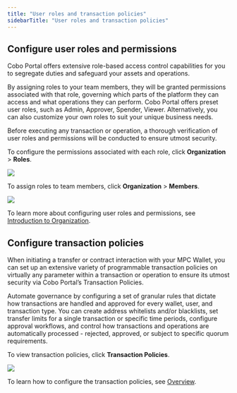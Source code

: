 ```yaml
---
title: "User roles and transaction policies"
sidebarTitle: "User roles and transaction policies"
---
```


## Configure user roles and permissions

Cobo Portal offers extensive role-based access control capabilities for you to segregate duties and safeguard your assets and operations.

By assigning roles to your team members, they will be granted permissions associated with that role, governing which parts of the platform they can access and what operations they can perform. Cobo Portal offers preset user roles, such as Admin, Approver, Spender, Viewer. Alternatively, you can also customize your own roles to suit your unique business needs.

Before executing any transaction or operation, a thorough verification of user roles and permissions will be conducted to ensure utmost security.

To configure the permissions associated with each role, click **Organization** > **Roles**.

<img src="/cn/images/mpc-wallet/user-roles.png" className="screenshot_nav_bar"/>


To assign roles to team members, click **Organization** > **Members**.

<img src="/cn/images/mpc-wallet/member.png" className="screenshot_nav_bar"/>

To learn more about configuring user roles and permissions, see [Introduction to Organization](/cn/portal/organization/introduction).


## Configure transaction policies

When initiating a transfer or contract interaction with your MPC Wallet, you can set up an extensive variety of programmable transaction policies on virtually any parameter within a transaction or operation to ensure its utmost security via Cobo Portal’s Transaction Policies.

Automate governance by configuring a set of granular rules that dictate how transactions are handled and approved for every wallet, user, and transaction type. You can create address whitelists and/or blacklists, set transfer limits for a single transaction or specific time periods, configure approval workflows, and control how transactions and operations are automatically processed - rejected, approved, or subject to specific quorum requirements.

To view transaction policies, click **Transaction Policies**.

<img src="/cn/images/mpc-wallet/transaction-policies.png" className="screenshot_nav_bar"/>

To learn how to configure the transaction policies, see [Overview](/cn/portal/risk-controls/tx-policies-overview).